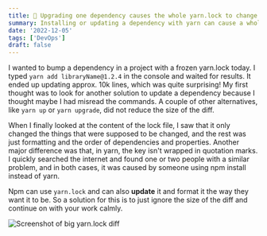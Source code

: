 ```yaml
---
title: 📜 Upgrading one dependency causes the whole yarn.lock to change - fix
summary: Installing or updating a dependency with yarn can cause a whole lock file to change. In reality, it doesn't bump versions of the packages you wouldn't suspect, but it does change the formatting and the order of everything.
date: '2022-12-05'
tags: ['DevOps']
draft: false
---
```


I wanted to bump a dependency in a project with a frozen yarn.lock today. I typed `yarn add libraryName@1.2.4` in the console and waited for results. It ended up updating approx. 10k lines, which was quite surprising! My first thought was to look for another solution to update a dependency because I thought maybe I had misread the commands. A couple of other alternatives, like `yarn up` or `yarn upgrade`, did not reduce the size of the diff.

When I finally looked at the content of the lock file, I saw that it only changed the things that were supposed to be changed, and the rest was just formatting and the order of dependencies and properties. Another major difference was that, in yarn, the key isn't wrapped in quotation marks. I quickly searched the internet and found one or two people with a similar problem, and in both cases, it was caused by someone using npm install instead of yarn.

Npm can use `yarn.lock` and can also **update** it and format it the way they want it to be. So a solution for this is to just ignore the size of the diff and continue on with your work calmly.

![Screenshot of big yarn.lock diff](/static/images/upgrading-one-dependency-causes-whole-yarnlock-change-fix/big-diff.png)
